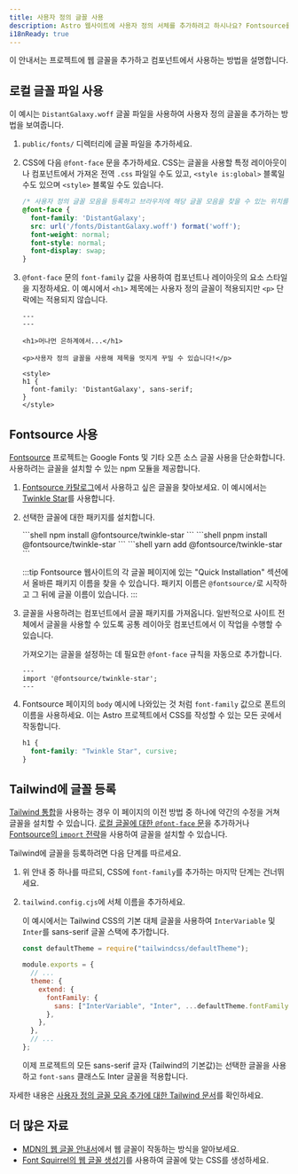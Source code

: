```yaml
---
title: 사용자 정의 글꼴 사용
description: Astro 웹사이트에 사용자 정의 서체를 추가하려고 하시나요? Fontsource를 통해 Google Fonts를 사용하거나 원하는 글꼴을 추가하세요.
i18nReady: true
---
```



이 안내서는 프로젝트에 웹 글꼴을 추가하고 컴포넌트에서 사용하는 방법을 설명합니다.

## 로컬 글꼴 파일 사용

이 예시는 `DistantGalaxy.woff` 글꼴 파일을 사용하여 사용자 정의 글꼴을 추가하는 방법을 보여줍니다.

1. `public/fonts/` 디렉터리에 글꼴 파일을 추가하세요.
2. CSS에 다음 `@font-face` 문을 추가하세요. CSS는 글꼴을 사용할 특정 레이아웃이나 컴포넌트에서 가져온 전역 `.css` 파일일 수도 있고, `<style is:global>` 블록일 수도 있으며 `<style>` 블록일 수도 있습니다.

    ```css
    /* 사용자 정의 글꼴 모음을 등록하고 브라우저에 해당 글꼴 모음을 찾을 수 있는 위치를 알려주세요. */
    @font-face {
      font-family: 'DistantGalaxy';
      src: url('/fonts/DistantGalaxy.woff') format('woff');
      font-weight: normal;
      font-style: normal;
      font-display: swap;
    }
    ```

3. `@font-face` 문의 `font-family` 값을 사용하여 컴포넌트나 레이아웃의 요소 스타일을 지정하세요. 이 예시에서 `<h1>` 제목에는 사용자 정의 글꼴이 적용되지만 `<p>` 단락에는 적용되지 않습니다.

    ```astro title="src/pages/example.astro" {9-11}
    ---
    ---

    <h1>머나먼 은하계에서...</h1>

    <p>사용자 정의 글꼴을 사용해 제목을 멋지게 꾸밀 수 있습니다!</p>

    <style>
    h1 {
      font-family: 'DistantGalaxy', sans-serif;
    }
    </style>
    ```

## Fontsource 사용

[Fontsource](https://fontsource.org/) 프로젝트는 Google Fonts 및 기타 오픈 소스 글꼴 사용을 단순화합니다. 사용하려는 글꼴을 설치할 수 있는 npm 모듈을 제공합니다.

1. [Fontsource 카탈로그](https://fontsource.org/)에서 사용하고 싶은 글꼴을 찾아보세요. 이 예시에서는 [Twinkle Star](https://fontsource.org/fonts/twinkle-star)를 사용합니다.
1. 선택한 글꼴에 대한 패키지를 설치합니다.

    <PackageManagerTabs>
      <Fragment slot="npm">
      ```shell
      npm install @fontsource/twinkle-star
      ```
      </Fragment>
      <Fragment slot="pnpm">
      ```shell
      pnpm install @fontsource/twinkle-star
      ```
      </Fragment>
      <Fragment slot="yarn">
      ```shell
      yarn add @fontsource/twinkle-star
      ```
      </Fragment>
    </PackageManagerTabs>

    :::tip
    Fontsource 웹사이트의 각 글꼴 페이지에 있는 "Quick Installation" 섹션에서 올바른 패키지 이름을 찾을 수 있습니다. 패키지 이름은 `@fontsource/`로 시작하고 그 뒤에 글꼴 이름이 있습니다.
    :::

1. 글꼴을 사용하려는 컴포넌트에서 글꼴 패키지를 가져옵니다. 일반적으로 사이트 전체에서 글꼴을 사용할 수 있도록 공통 레이아웃 컴포넌트에서 이 작업을 수행할 수 있습니다.

    가져오기는 글꼴을 설정하는 데 필요한 `@font-face` 규칙을 자동으로 추가합니다.

    ```astro title="src/layouts/BaseLayout.astro"
    ---
    import '@fontsource/twinkle-star';
    ---
    ```

1. Fontsource 페이지의 `body` 예시에 나와있는 것 처럼 `font-family` 값으로 폰트의 이름을 사용하세요. 이는 Astro 프로젝트에서 CSS를 작성할 수 있는 모든 곳에서 작동합니다.

    ```css
    h1 {
      font-family: "Twinkle Star", cursive;
    }
    ```

## Tailwind에 글꼴 등록

[Tailwind 통합](/ko/guides/integrations-guide/tailwind/)을 사용하는 경우 이 페이지의 이전 방법 중 하나에 약간의 수정을 거쳐 글꼴을 설치할 수 있습니다. [로컬 글꼴에 대한 `@font-face` 문](#로컬-글꼴-파일-사용)을 추가하거나 [Fontsource의 `import` 전략](#fontsource-사용)을 사용하여 글꼴을 설치할 수 있습니다.

Tailwind에 글꼴을 등록하려면 다음 단계를 따르세요.

1. 위 안내 중 하나를 따르되, CSS에 `font-family`를 추가하는 마지막 단계는 건너뛰세요.
1. `tailwind.config.cjs`에 서체 이름을 추가하세요.

    이 예시에서는 Tailwind CSS의 기본 대체 글꼴을 사용하여 `InterVariable` 및 `Inter`를 sans-serif 글꼴 스택에 추가합니다.

    ```js title="tailwind.config.cjs" ins={1,7-9}
    const defaultTheme = require("tailwindcss/defaultTheme");

    module.exports = {
      // ...
      theme: {
        extend: {
          fontFamily: {
            sans: ["InterVariable", "Inter", ...defaultTheme.fontFamily.sans],
          },
        },
      },
      // ...
    };
    ```

    이제 프로젝트의 모든 sans-serif 글자 (Tailwind의 기본값)는 선택한 글꼴을 사용하고 `font-sans` 클래스도 Inter 글꼴을 적용합니다.

자세한 내용은 [사용자 정의 글꼴 모음 추가에 대한 Tailwind 문서](https://tailwindcss.com/docs/font-family#using-custom-values)를 확인하세요.

## 더 많은 자료

- [MDN의 웹 글꼴 안내서](https://developer.mozilla.org/ko/docs/Learn/CSS/Styling_text/Web_fonts)에서 웹 글꼴이 작동하는 방식을 알아보세요.
- [Font Squirrel의 웹 글꼴 생성기](https://www.fontsquirrel.com/tools/webfont-generator)를 사용하여 글꼴에 맞는 CSS를 생성하세요.
